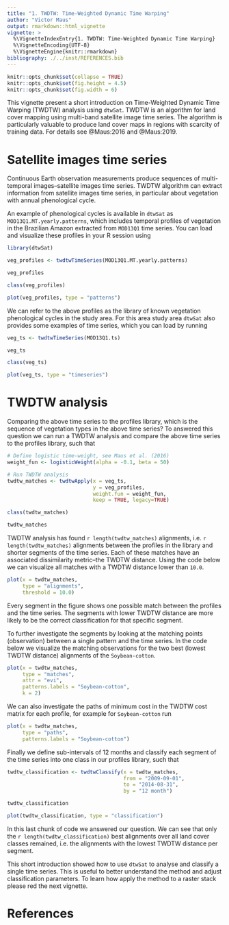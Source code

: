 ```yaml
---
title: "1. TWDTW: Time-Weighted Dynamic Time Warping"
author: "Victor Maus"
output: rmarkdown::html_vignette
vignette: >
  %\VignetteIndexEntry{1. TWDTW: Time-Weighted Dynamic Time Warping}
  %\VignetteEncoding{UTF-8}
  %\VignetteEngine{knitr::rmarkdown}
bibliography: ./../inst/REFERENCES.bib
---
```


```r
knitr::opts_chunk$set(collapse = TRUE)
knitr::opts_chunk$set(fig.height = 4.5)
knitr::opts_chunk$set(fig.width = 6)
```

This vignette present a short introduction on Time-Weighted Dynamic Time Warping (TWDTW) analysis using `dtwSat`. TWDTW is an algorithm for land cover mapping using multi-band satellite image time series. The algorithm is particularly valuable to produce land cover maps in regions with scarcity of training data. For details see @Maus:2016 and @Maus:2019. 

# Satellite images time series

Continuous Earth observation measurements produce sequences of multi-temporal images--satellite images time series. TWDTW algorithm can extract information from satellite images time series, in particular about vegetation with annual phenological cycle.

An example of phenological cycles is available in `dtwSat` as `MOD13Q1.MT.yearly.patterns`, which includes temporal profiles of vegetation in the Brazilian Amazon extracted from `MOD13Q1` time series. You can load and visualize these profiles in your R session using
```r
library(dtwSat)

veg_profiles <- twdtwTimeSeries(MOD13Q1.MT.yearly.patterns)

veg_profiles

class(veg_profiles)

plot(veg_profiles, type = "patterns")
```

We can refer to the above profiles as the library of known vegetation phenological cycles in the study area. For this area study area `dtwSat` also provides some examples of time series, which you can load by running
```r
veg_ts <- twdtwTimeSeries(MOD13Q1.ts)

veg_ts

class(veg_ts)

plot(veg_ts, type = "timeseries")
```

# TWDTW analysis

Comparing the above time series to the profiles library, which is the sequence of vegetation types in the above time series? To answered this question we can run a TWDTW analysis and compare the above time series to the profiles library, such that 
```r
# Define logistic time-weight, see Maus et al. (2016)
weight_fun <- logisticWeight(alpha = -0.1, beta = 50) 

# Run TWDTW analysis 
twdtw_matches <- twdtwApply(x = veg_ts, 
                            y = veg_profiles, 
                            weight.fun = weight_fun, 
                            keep = TRUE, legacy=TRUE) 

class(twdtw_matches)

twdtw_matches
```

TWDTW analysis has found `r length(twdtw_matches)` alignments, i.e. `r length(twdtw_matches)` alignments between the profiles in the library and shorter segments of the time series. Each of these matches have an associated dissimilarity metric--the TWDTW distance. Using the code below we can visualize all matches with a TWDTW distance lower than `10.0`. 
```r
plot(x = twdtw_matches, 
     type = "alignments", 
     threshold = 10.0)
```

Every segment in the figure shows one possible match between the profiles and the time series. The segments with lower TWDTW distance are more likely to be the correct classification for that specific segment.

To further investigate the segments by looking at the matching points (observation) between a single pattern and the time series. In the code below we visualize the matching observations for the two best (lowest TWDTW distance) alignments of the `Soybean-cotton`.
```r
plot(x = twdtw_matches,
     type = "matches", 
     attr = "evi", 
     patterns.labels = "Soybean-cotton", 
     k = 2) 
```

We can also investigate the paths of minimum cost in the TWDTW cost matrix for each profile, for example for `Soybean-cotton` run
```r
plot(x = twdtw_matches, 
     type = "paths", 
     patterns.labels = "Soybean-cotton")
```

Finally we define sub-intervals of 12 months and classify each segment of the time series into one class in our profiles library, such that
```r
twdtw_classification <- twdtwClassify(x = twdtw_matches, 
                                      from = "2009-09-01", 
                                      to = "2014-08-31", 
                                      by = "12 month")

twdtw_classification

plot(twdtw_classification, type = "classification")
```

In this last chunk of code we answered our question. We can see that only the `r length(twdtw_classification)` best alignments over all land cover classes remained, i.e. the alignments with the lowest TWDTW distance per segment. 

This short introduction showed how to use `dtwSat` to analyse and classify a single time series. This is useful to better understand the method and adjust classification parameters. To learn how apply the method to a raster stack please red the next vignette. 

# References


